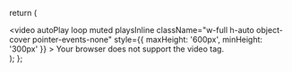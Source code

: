   return (
    <div 
      className="absolute w-screen pointer-events-none left-1/2 -mt-[100px] sm:ml-[0rem] lg:-ml-[9rem] -translate-x-1/2 z-0 flex items-center justify-center max-h-[720px] overflow-hidden"
    >
      <video
        autoPlay
        loop
        muted
        playsInline
        className="w-full h-auto object-cover pointer-events-none"
        style={{ 
          maxHeight: '600px',
          minHeight: '300px'
        }}
      >
        <source src="/videos/extropic-footer.mp4" type="video/mp4" />
        Your browser does not support the video tag.
      </video>
    </div>
  );
};